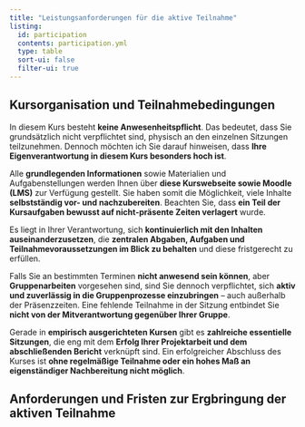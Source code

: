 ```yaml
---
title: "Leistungsanforderungen für die aktive Teilnahme"
listing:
  id: participation
  contents: participation.yml
  type: table
  sort-ui: false
  filter-ui: true
---
```


## Kursorganisation und Teilnahmebedingungen

In diesem Kurs besteht **keine Anwesenheitspflicht**. Das bedeutet, dass Sie grundsätzlich nicht verpflichtet sind, physisch an den einzelnen Sitzungen teilzunehmen. Dennoch möchten ich Sie darauf hinweisen, dass **Ihre Eigenverantwortung in diesem Kurs besonders hoch ist**. 

Alle **grundlegenden Informationen** sowie Materialien und Aufgabenstellungen werden Ihnen über **diese Kurswebseite sowie Moodle (LMS)** zur Verfügung gestellt. Sie haben somit die Möglichkeit, viele Inhalte **selbstständig vor- und nachzubereiten**. Beachten Sie, dass **ein Teil der Kursaufgaben bewusst auf nicht-präsente Zeiten verlagert** wurde. 

Es liegt in Ihrer Verantwortung, sich **kontinuierlich mit den Inhalten auseinanderzusetzen**, die **zentralen Abgaben, Aufgaben und Teilnahmevoraussetzungen im Blick zu behalten** und diese fristgerecht zu erfüllen. 

Falls Sie an bestimmten Terminen **nicht anwesend sein können**, aber **Gruppenarbeiten** vorgesehen sind, sind Sie dennoch verpflichtet, sich **aktiv und zuverlässig in die Gruppenprozesse einzubringen** – auch außerhalb der Präsenzzeiten. Eine fehlende Teilnahme in der Sitzung entbindet Sie **nicht von der Mitverantwortung gegenüber Ihrer Gruppe**.

Gerade in **empirisch ausgerichteten Kursen** gibt es **zahlreiche essentielle Sitzungen**, die eng mit dem **Erfolg Ihrer Projektarbeit und dem abschließenden Bericht** verknüpft sind. Ein erfolgreicher Abschluss des Kurses ist **ohne regelmäßige Teilnahme oder ein hohes Maß an eigenständiger Nachbereitung nicht möglich**.

## Anforderungen und Fristen zur Ergbringung der aktiven Teilnahme

